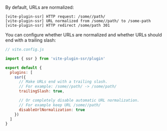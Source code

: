 By default, URLs are normalized:

```
[vite-plugin-ssr] HTTP request: /some//path/
[vite-plugin-ssr] URL normalized from /some//path/ to /some-path
[vite-plugin-ssr] HTTP redirect /some/path 301
```

You can configure whether URLs are normalized and whether URLs should end with a trailing slash:

```js
// vite.config.js

import { ssr } from 'vite-plugin-ssr/plugin'

export default {
  plugins: [
    ssr({
      // Make URLs end with a trailing slash.
      // For example: /some//path/ -> /some/path/
      trailingSlash: true,

      // Or completely disable automatic URL normalization.
      // For example keep URL /some//path/
      disableUrlNormalization: true
    })
  ]
}
```
